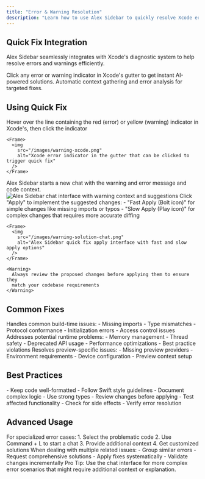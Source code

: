 ```yaml
---
title: "Error & Warning Resolution"
description: "Learn how to use Alex Sidebar to quickly resolve Xcode errors and warnings"
---
```


## Quick Fix Integration

Alex Sidebar seamlessly integrates with Xcode's diagnostic system to help resolve errors and warnings efficiently.

<CardGroup cols={2}>
  <Card title="One-Click Access" icon="bolt">
    Click any error or warning indicator in Xcode's gutter to get instant
    AI-powered solutions.
  </Card>

  <Card title="Smart Analysis" icon="brain">
    Automatic context gathering and error analysis for targeted fixes.
  </Card>
</CardGroup>

## Using Quick Fix

<Steps>
  <Step title="Trigger Quick Fix">
    Hover over the line containing the red (error) or yellow (warning) indicator in Xcode's, then click the indicator

    <Frame>
      <img
        src="/images/warning-xcode.png"
        alt="Xcode error indicator in the gutter that can be clicked to trigger quick fix"
      />
    </Frame>
  </Step>

<Step title="Review Suggestions">
  Alex Sidebar starts a new chat with the warning and error message and code context.

  <Frame>
    <img
      src="/images/warning-fix-chat.png"
      alt="Alex Sidebar chat interface with warning context and suggestions"
    />
  </Frame>
</Step>

  <Step title="Apply Solution">
    Click "Apply" to implement the suggested changes:
    - "Fast Apply (Bolt icon)" for simple changes like missing imports or typos
    - "Slow Apply (Play icon)" for complex changes that requires more accurate diffing

    <Frame>
      <img
        src="/images/warning-solution-chat.png"
        alt="Alex Sidebar quick fix apply interface with fast and slow apply options"
      />
    </Frame>

    <Warning>
      Always review the proposed changes before applying them to ensure they
      match your codebase requirements
    </Warning>
  </Step>
</Steps>

## Common Fixes

<AccordionGroup>
  <Accordion title="Build Errors">
    Handles common build-time issues: - Missing imports - Type mismatches -
    Protocol conformance - Initialization errors - Access control issues
  </Accordion>

<Accordion title="Runtime Warnings">
  Addresses potential runtime problems: - Memory management - Thread safety -
  Deprecated API usage - Performance optimizations - Best practice violations
</Accordion>

  <Accordion title="SwiftUI Previews">
    Resolves preview-specific issues: - Missing preview providers - Environment
    requirements - Device configuration - Preview context setup
  </Accordion>
</AccordionGroup>

## Best Practices

<CardGroup cols={2}>
  <Card title="Error Prevention" icon="shield-check">
    - Keep code well-formatted - Follow Swift style guidelines - Document
    complex logic - Use strong types
  </Card>

  <Card title="Fix Verification" icon="magnifying-glass">
    - Review changes before applying - Test affected functionality - Check for
    side effects - Verify error resolution
  </Card>
</CardGroup>

## Advanced Usage

<AccordionGroup>
  <Accordion title="Custom Error Handling">
    For specialized error cases: 1. Select the problematic code 2. Use Command +
    L to start a chat 3. Provide additional context 4. Get customized solutions
  </Accordion>

  <Accordion title="Batch Fixes">
    When dealing with multiple related issues: - Group similar errors - Request
    comprehensive solutions - Apply fixes systematically - Validate changes
    incrementally
  </Accordion>
</AccordionGroup>

<Note>
  Pro Tip: Use the chat interface for more complex error scenarios that might
  require additional context or explanation.
</Note>
